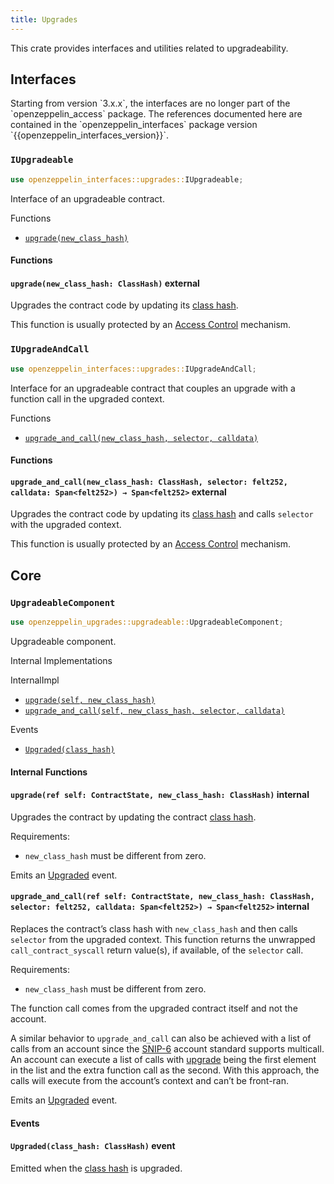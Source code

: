 ```yaml
---
title: Upgrades
---
```


This crate provides interfaces and utilities related to upgradeability.

## [](#interfaces)Interfaces

<Callout type='info'>
Starting from version `3.x.x`, the interfaces are no longer part of the `openzeppelin_access` package. The references
documented here are contained in the `openzeppelin_interfaces` package version `{{openzeppelin_interfaces_version}}`.
</Callout>

### [](#IUpgradeable)`IUpgradeable`[](https://github.com/OpenZeppelin/cairo-contracts/blob/release-v3.0.0-alpha.1/packages/interfaces/src/upgrades.cairo)

```rust
use openzeppelin_interfaces::upgrades::IUpgradeable;
```

Interface of an upgradeable contract.

Functions

- [`upgrade(new_class_hash)`](#IUpgradeable-upgrade)

#### [](#IUpgradeable-Functions)Functions

#### [](#IUpgradeable-upgrade)`upgrade(new_class_hash: ClassHash)` external

Upgrades the contract code by updating its [class hash](https://docs.starknet.io/architecture-and-concepts/smart-contracts/class-hash/).

This function is usually protected by an [Access Control](../access) mechanism.

### [](#IUpgradeAndCall)`IUpgradeAndCall`[](https://github.com/OpenZeppelin/cairo-contracts/blob/release-v3.0.0-alpha.1/packages/interfaces/src/upgrades.cairo)

```rust
use openzeppelin_interfaces::upgrades::IUpgradeAndCall;
```

Interface for an upgradeable contract that couples an upgrade with a function call in the upgraded context.

Functions

- [`upgrade_and_call(new_class_hash, selector, calldata)`](#IUpgradeAndCall-upgrade_and_call)

#### [](#IUpgradeAndCall-Functions)Functions

#### [](#IUpgradeAndCall-upgrade_and_call)`upgrade_and_call(new_class_hash: ClassHash, selector: felt252, calldata: Span<felt252>) → Span<felt252>` external

Upgrades the contract code by updating its [class hash](https://docs.starknet.io/architecture-and-concepts/smart-contracts/class-hash/) and calls `selector` with the upgraded context.

This function is usually protected by an [Access Control](../access) mechanism.

## [](#core)Core

### [](#UpgradeableComponent)`UpgradeableComponent`[](https://github.com/OpenZeppelin/cairo-contracts/blob/release-v3.0.0-alpha.1/packages/upgrades/src/upgradeable.cairo)

```rust
use openzeppelin_upgrades::upgradeable::UpgradeableComponent;
```

Upgradeable component.

Internal Implementations

InternalImpl

- [`upgrade(self, new_class_hash)`](#UpgradeableComponent-upgrade)
- [`upgrade_and_call(self, new_class_hash, selector, calldata)`](#UpgradeableComponent-upgrade_and_call)

Events

- [`Upgraded(class_hash)`](#UpgradeableComponent-Upgraded)

#### [](#UpgradeableComponent-Internal-Functions)Internal Functions

#### [](#UpgradeableComponent-upgrade)`upgrade(ref self: ContractState, new_class_hash: ClassHash)` internal

Upgrades the contract by updating the contract [class hash](https://docs.starknet.io/architecture-and-concepts/smart-contracts/class-hash/).

Requirements:

- `new_class_hash` must be different from zero.

Emits an [Upgraded](#UpgradeableComponent-Upgraded) event.

#### [](#UpgradeableComponent-upgrade_and_call)`upgrade_and_call(ref self: ContractState, new_class_hash: ClassHash, selector: felt252, calldata: Span<felt252>) → Span<felt252>` internal

Replaces the contract’s class hash with `new_class_hash` and then calls `selector` from the upgraded context. This function returns the unwrapped `call_contract_syscall` return value(s), if available, of the `selector` call.

Requirements:

- `new_class_hash` must be different from zero.

The function call comes from the upgraded contract itself and not the account.

A similar behavior to `upgrade_and_call` can also be achieved with a list of calls from an account since the [SNIP-6](https://github.com/starknet-io/SNIPs/blob/main/SNIPS/snip-6.md) account standard supports multicall. An account can execute a list of calls with [upgrade](#IUpgradeable-upgrade) being the first element in the list and the extra function call as the second. With this approach, the calls will execute from the account’s context and can’t be front-ran.

Emits an [Upgraded](#UpgradeableComponent-Upgraded) event.

#### [](#UpgradeableComponent-Events)Events

#### [](#UpgradeableComponent-Upgraded)`Upgraded(class_hash: ClassHash)` event

Emitted when the [class hash](https://docs.starknet.io/architecture-and-concepts/smart-contracts/class-hash/) is upgraded.

